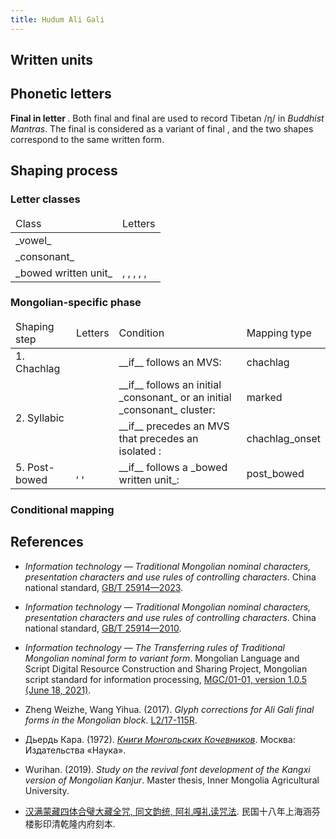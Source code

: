 ```yaml
---
title: Hudum Ali Gali
---
```




## Written units

<WrittenUnitTable locale={locale} />

## Phonetic letters

<LetterTable locale={locale} />

**Final <Mong locale="MNGx" links="A G" /> in letter <Mong locale="MNGx" links="ng" />**. Both final <Mong locale="MNGx" links="N G4" /> and final <Mong locale="MNGx" links="A G4" /> are used to record Tibetan /ŋ/ in _Buddhist Mantras_. The final <Mong locale="MNGx" links="A G4" /> is considered as a variant of final <Mong locale="MNGx" links="A G" />, and the two shapes correspond to the same written form.

## Shaping process

### Letter classes

<table>
  <thead>
    <tr>
      <td>Class</td>
      <td>Letters</td>
    </tr>
  </thead>
  <tbody>
    <tr>
      <td> _vowel_ </td>
      <td>
        <Mong locale="MNGx" category="vowel" />
      </td>
    </tr>
    <tr>
      <td> _consonant_ </td>
      <td>
        <Mong locale="MNGx" category="consonant" />
      </td>
    </tr>
    <tr>
      <td> _bowed written unit_ </td>
      <td>
        <Mong locale="MNGx" links="G" />, <Mong locale="MNGx" links="K" />, <Mong locale="MNGx" links="K2" />, <Mong locale="MNGx" links="Bg" />, <Mong locale="MNGx" links="Pg" />, <Mong locale="MNGx" links="B" />
      </td>
    </tr>
  </tbody>
</table>

### Mongolian-specific phase

<table>
  <thead>
    <tr>
      <td>Shaping step</td>
      <td>Letters</td>
      <td>Condition</td>
      <td>Mapping type</td>
    </tr>
  </thead>
  <tbody>
    <tr>
      <td>1. Chachlag</td>
      <td>
        <Mong locale="MNGx" links="a" />
      </td>
      <td>__if__ follows an MVS:</td>
      <td>chachlag</td>
    </tr>
    <tr>
      <td rowspan="2">2. Syllabic</td>
      <td>
        <Mong locale="MNGx" links="ü" />
      </td>
      <td>__if__ follows an initial _consonant_ or an initial _consonant_ cluster:</td>
      <td>marked</td>
    </tr>
    <tr>
      <td>
        <Mong locale="MNGx" links="a" />
      </td>
      <td>
        __if__ precedes an MVS that precedes an isolated <Mong locale="MNGx" links="a" />:
      </td>
      <td>chachlag_onset</td>
    </tr>
    <tr>
      <td>5. Post-bowed</td>
      <td>
        <Mong locale="MNGx" links="a" />, <Mong locale="MNGx" links="o" />, <Mong locale="MNGx" links="ue" />
      </td>
      <td>__if__ follows a _bowed written unit_:</td>
      <td>post_bowed</td>
    </tr>
  </tbody>
</table>

### Conditional mapping

<ConditionalMappingTable locale={locale} />

## References

- _Information technology — Traditional Mongolian nominal characters, presentation characters and use rules of controlling characters_. China national standard, [GB/T 25914—2023](https://openstd.samr.gov.cn/bzgk/gb/newGbInfo?hcno=BD6429DE5A7FC782FAAE13938A07166E).

- _Information technology — Traditional Mongolian nominal characters, presentation characters and use rules of controlling characters_. China national standard, [GB/T 25914—2010](https://openstd.samr.gov.cn/bzgk/gb/newGbInfo?hcno=62808E0BCB8246A287CFD9CF795ECF94).

- _Information technology — The Transferring rules of Traditional Mongolian nominal form to variant form_. Mongolian Language and Script Digital Resource Construction and Sharing Project, Mongolian script standard for information processing, [MGC/01-01, version 1.0.5 (June 18, 2021)](<http://rule.xueruhai.com/pdf/MGC01-01-%E6%A0%87%E5%87%86%E5%85%A8%E6%96%87V1.0.5(20210618).pdf>).

- Zheng Weizhe, Wang Yihua. (2017). _Glyph corrections for Ali Gali final forms in the Mongolian block_. [L2/17-115R](https://www.unicode.org/L2/L2017/17115r-aligali-finals.pdf).

- Дьердь Кара. (1972). [_Книги Монгольских Кочевников_](https://search.worldcat.org/zh-cn/title/13634803). Москва: Издательства «Наука».

- Wurihan. (2019). _Study on the revival font development of the Kangxi version of Mongolian Kanjur_. Master thesis, Inner Mongolia Agricultural University.

- [汉满蒙藏四体合璧大藏全咒, 同文韵统, 阿礼嘎礼读咒法](https://old.shuge.org/ebook/da-zang-quan-zhou/). 民国十八年上海涵芬楼影印清乾隆内府刻本.
